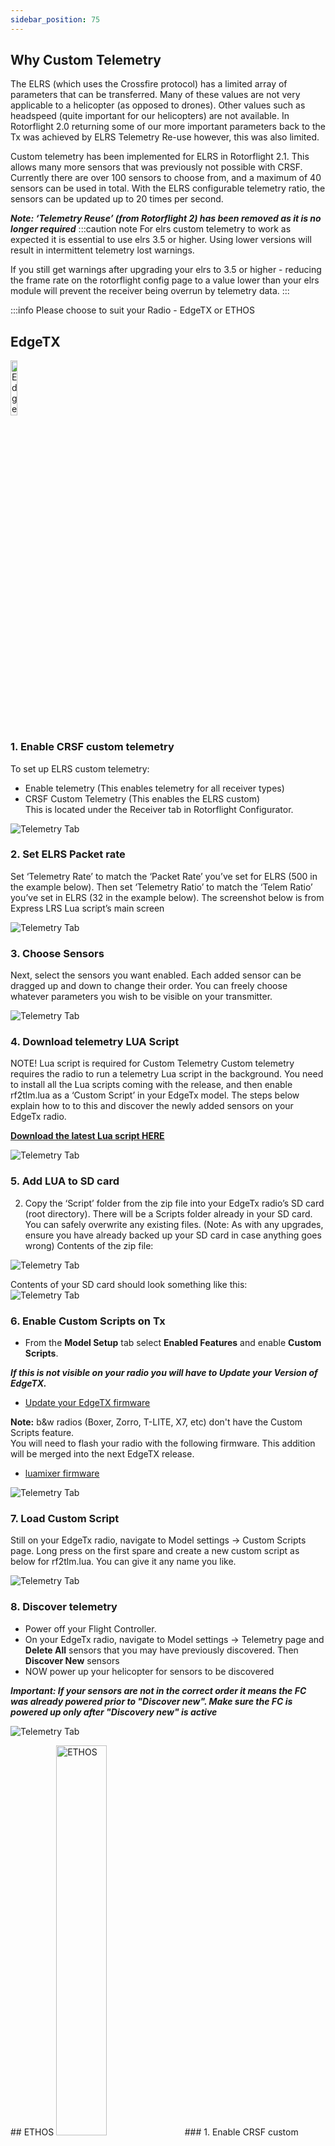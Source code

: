 ```yaml
---
sidebar_position: 75
---
```




## Why Custom Telemetry
The ELRS (which uses the Crossfire protocol) has a limited array of parameters that can be transferred. Many of these values are not very applicable to a helicopter (as opposed to drones). Other values such as headspeed (quite important for our helicopters) are not available. In Rotorflight 2.0 returning some of our more important parameters back to the Tx was achieved by ELRS Telemetry Re-use however, this was also limited. 

Custom telemetry has been implemented for ELRS in Rotorflight 2.1. This allows many more sensors that was previously not possible with CRSF. Currently there are over 100 sensors to choose from, and a maximum of 40 sensors can be used in total. With the ELRS configurable telemetry ratio, the sensors can be updated up to 20 times per second.  

***Note: ‘Telemetry Reuse’ (from Rotorflight 2) has been removed as it is no longer required***
:::caution note
For elrs custom telemetry to work as expected it is essential to use elrs 3.5 or higher. Using lower versions will result in intermittent telemetry lost warnings. 

If you still get warnings after upgrading your elrs to 3.5 or higher - reducing the frame rate on the rotorflight config page to a value lower than your elrs module will prevent the receiver being overrun by telemetry data.
:::

:::info Please choose to suit your Radio - EdgeTX or ETHOS
<Tabs groupId="operating-systems">
  <TabItem value="EdgeTX" label="EdgeTX">

## EdgeTX
<img src={EdgeTX} alt="EdgeTX" width="15%"/> 

### 1. Enable CRSF custom telemetry
To set up ELRS custom telemetry:  
* Enable telemetry (This enables telemetry for all receiver types)  
* CRSF Custom Telemetry (This enables the ELRS custom)  
This is located under the Receiver tab in Rotorflight Configurator.  

![Telemetry Tab](./img/telemetry-1.png)

### 2. Set ELRS Packet rate

Set ‘Telemetry Rate’ to match the ‘Packet Rate’ you’ve set for ELRS (500 in the example below). Then set ‘Telemetry Ratio’ to match the ‘Telem Ratio’ you’ve set in ELRS (32 in the example below). The screenshot below is from Express LRS Lua script’s main screen  

![Telemetry Tab](./img/telemetry-2.png)

### 3. Choose Sensors
Next, select the sensors you want enabled. Each added sensor can be dragged up and down to change their order. You can freely choose whatever parameters you wish to be visible on your transmitter.   

![Telemetry Tab](./img/telemetry-3.png)

### 4. Download telemetry LUA Script
NOTE! Lua script is required for Custom Telemetry
Custom telemetry requires the radio to run a telemetry Lua script in the background. You need to install all the Lua scripts coming with the release, and then enable rf2tlm.lua as a ‘Custom Script’ in your EdgeTx model. The steps below explain how to to this and discover the newly added sensors on your EdgeTx radio.  

[**Download the latest Lua script HERE**](https://github.com/rotorflight/rotorflight-lua-scripts/releases)

![Telemetry Tab](./img/telemetry-4.png)

### 5. Add LUA to SD card
2. Copy the ‘Script’ folder from the zip file into your EdgeTx radio’s SD card (root directory). There will be a Scripts folder already in your SD card. You can safely overwrite any existing files. (Note: As with any upgrades, ensure you have already backed up your SD card in case anything goes wrong)
Contents of the zip file:  

![Telemetry Tab](./img/telemetry-5.png)

Contents of your SD card should look something like this:  
![Telemetry Tab](./img/telemetry-6.png)

### 6. Enable Custom Scripts on Tx
* From the **Model Setup** tab select **Enabled Features** and enable **Custom Scripts**.  

***If this is not visible on your radio you will have to Update your Version of EdgeTX.***  
- [Update your EdgeTX firmware](https://edgetx.org/getedgetx/)  

**Note:** b&w radios (Boxer, Zorro, T-LITE, X7, etc) don't have the Custom Scripts feature.  
You will need to flash your radio with the following firmware. This addition will be merged into the next EdgeTX release.
- [luamixer firmware](https://github.com/pfeerick/lang-firmwares/releases/tag/v2.10.5) 

![Telemetry Tab](./img/telemetry-7.png)

### 7. Load Custom Script 
Still on your EdgeTx radio, navigate to Model settings -> Custom Scripts page. Long press on the first spare  and create a new custom script as below for rf2tlm.lua. You can give it any name you like.  

![Telemetry Tab](./img/telemetry-8.png)

### 8. Discover telemetry 
* Power off your Flight Controller. 
* On your EdgeTx radio, navigate to Model settings -> Telemetry page and **Delete All** sensors that you may have previously discovered. Then **Discover New** sensors  
* NOW power up your helicopter for sensors to be discovered  

***Important: If your sensors are not in the correct order it means the FC was already powered prior to "Discover new". Make sure the FC is powered up only after "Discovery new" is active***

![Telemetry Tab](./img/telemetry-9.png)  

  </TabItem>
  <TabItem value="ETHOS" label="ETHOS">
  ## ETHOS
  <img src={ETHOS} alt="ETHOS" width="40%" c/>
### 1. Enable CRSF custom telemetry
To set up ELRS custom telemetry, first enable telemetry and CRSF Custom Telemetry for telemetry stream to be sent to your radio. This is located under the Receiver tab in Rotorflight Configurator.  

![Telemetry Tab](./img/telemetry-1.png)

  </TabItem>
</Tabs>

:::